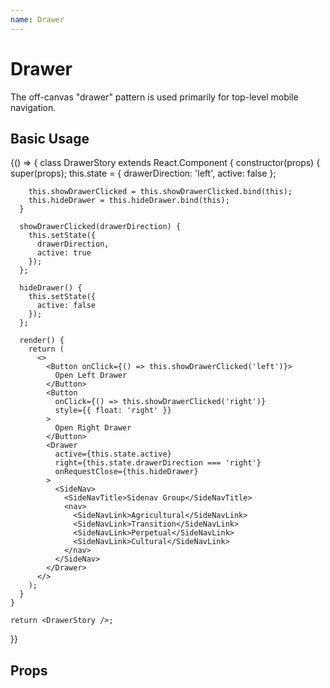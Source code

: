 ```yaml
---
name: Drawer
---
```




# Drawer

The off-canvas "drawer" pattern is used primarily for top-level mobile
navigation.

## Basic Usage

<Playground>
  {() => {
    class DrawerStory extends React.Component {
      constructor(props) {
        super(props);
        this.state = {
          drawerDirection: 'left',
          active: false
        };
      
        this.showDrawerClicked = this.showDrawerClicked.bind(this);
        this.hideDrawer = this.hideDrawer.bind(this);
      }

      showDrawerClicked(drawerDirection) {
        this.setState({
          drawerDirection,
          active: true
        });
      };

      hideDrawer() {
        this.setState({
          active: false
        });
      };

      render() {
        return (
          <>
            <Button onClick={() => this.showDrawerClicked('left')}>
              Open Left Drawer
            </Button>
            <Button
              onClick={() => this.showDrawerClicked('right')}
              style={{ float: 'right' }}
            >
              Open Right Drawer
            </Button>
            <Drawer
              active={this.state.active}
              right={this.state.drawerDirection === 'right'}
              onRequestClose={this.hideDrawer}
            >
              <SideNav>
                <SideNavTitle>Sidenav Group</SideNavTitle>
                <nav>
                  <SideNavLink>Agricultural</SideNavLink>
                  <SideNavLink>Transition</SideNavLink>
                  <SideNavLink>Perpetual</SideNavLink>
                  <SideNavLink>Cultural</SideNavLink>
                </nav>
              </SideNav>
            </Drawer>
          </>
        );
      }
    }

    return <DrawerStory />;

}}

</Playground>

## Props

<PropsTable of={Drawer} />
